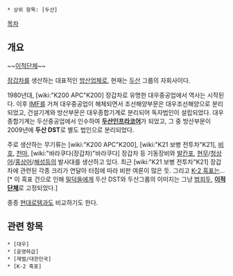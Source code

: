  * 상위 항목: [두산]

[[목차]]
== 개요 ==
~~[[이적단체]]~~

[[장갑차]]를 생산하는 대표적인 [[방산업체]]로, 현재는 [[두산]] 그룹의 자회사이다.

1980년대, [wiki:"K200 APC"K200] 장갑차로 유명한 대우중공업에서 역사는 시작된다. 이후 [[IMF]]를 거쳐 대우중공업이 해체되면서 조선해양부문은 대우조선해양으로 분리되었고, 건설기계와 방산부문은 대우종합기계로 분리되어 독자법인이 설립되었다. 대우종합기계는 두산중공업에서 인수하여 '''[[두산인프라코어]]'''가 되었고, 그 중 방산부문이 2009년에 '''두산 DST'''로 별도 법인으로 분리되었다.

주로 생산하는 무기류는 [wiki:"K200 APC"K200], [wiki:"K21 보병 전투차"K21], [[비호]], [[천마]], [wiki:"바라쿠다(장갑차)"바라쿠다] 장갑차 등 기동장비와 [[발칸포]], [[현무]]/[[청상어]]/[[홍상어]]/[[해성]]등의 발사대를 생산하고 있다. 최근 [wiki:"K21 보병 전투차"K21] 장갑차에 관련된 각종 크리가 연달아 터짐에 따라 비판 여론이 많은 듯. 그리고 [[K-2 흑표]]는...[* 이 흑표 건으로 인해 [[밀덕]]들에게 두산 DST와 두산그룹의 이미지는 그냥 [[범죄두]], '''[[이적단체]]'''로 고정되었다.]

종종 [[현대로템]]과도 비교하기도 한다.

== 관련 항목 ==
 * [대우]
 * [윤영하급]
 * [재벌/대한민국]
 * [K-2 흑표]
